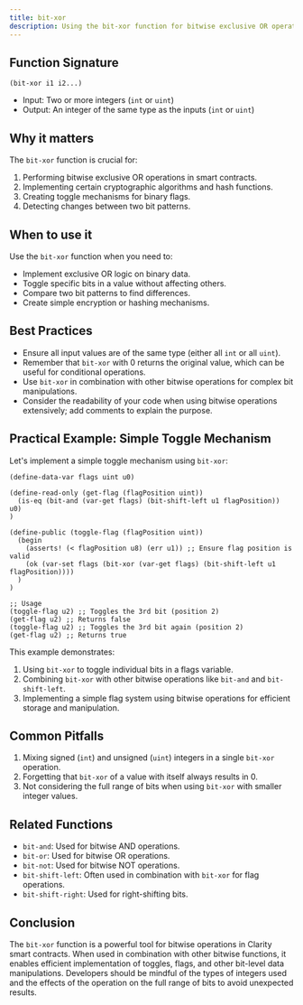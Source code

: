 ```yaml
---
title: bit-xor
description: Using the bit-xor function for bitwise exclusive OR operations in Clarity smart contracts.
---
```


## Function Signature

```clarity
(bit-xor i1 i2...)
```

- Input: Two or more integers (`int` or `uint`)
- Output: An integer of the same type as the inputs (`int` or `uint`)

## Why it matters

The `bit-xor` function is crucial for:

1. Performing bitwise exclusive OR operations in smart contracts.
2. Implementing certain cryptographic algorithms and hash functions.
3. Creating toggle mechanisms for binary flags.
4. Detecting changes between two bit patterns.

## When to use it

Use the `bit-xor` function when you need to:

- Implement exclusive OR logic on binary data.
- Toggle specific bits in a value without affecting others.
- Compare two bit patterns to find differences.
- Create simple encryption or hashing mechanisms.

## Best Practices

- Ensure all input values are of the same type (either all `int` or all `uint`).
- Remember that `bit-xor` with 0 returns the original value, which can be useful for conditional operations.
- Use `bit-xor` in combination with other bitwise operations for complex bit manipulations.
- Consider the readability of your code when using bitwise operations extensively; add comments to explain the purpose.

## Practical Example: Simple Toggle Mechanism

Let's implement a simple toggle mechanism using `bit-xor`:

```clarity
(define-data-var flags uint u0)

(define-read-only (get-flag (flagPosition uint))
  (is-eq (bit-and (var-get flags) (bit-shift-left u1 flagPosition)) u0)
)

(define-public (toggle-flag (flagPosition uint))
  (begin
    (asserts! (< flagPosition u8) (err u1)) ;; Ensure flag position is valid
    (ok (var-set flags (bit-xor (var-get flags) (bit-shift-left u1 flagPosition))))
  )
)

;; Usage
(toggle-flag u2) ;; Toggles the 3rd bit (position 2)
(get-flag u2) ;; Returns false
(toggle-flag u2) ;; Toggles the 3rd bit again (position 2)
(get-flag u2) ;; Returns true
```

This example demonstrates:
1. Using `bit-xor` to toggle individual bits in a flags variable.
2. Combining `bit-xor` with other bitwise operations like `bit-and` and `bit-shift-left`.
3. Implementing a simple flag system using bitwise operations for efficient storage and manipulation.

## Common Pitfalls

1. Mixing signed (`int`) and unsigned (`uint`) integers in a single `bit-xor` operation.
2. Forgetting that `bit-xor` of a value with itself always results in 0.
3. Not considering the full range of bits when using `bit-xor` with smaller integer values.

## Related Functions

- `bit-and`: Used for bitwise AND operations.
- `bit-or`: Used for bitwise OR operations.
- `bit-not`: Used for bitwise NOT operations.
- `bit-shift-left`: Often used in combination with `bit-xor` for flag operations.
- `bit-shift-right`: Used for right-shifting bits.

## Conclusion

The `bit-xor` function is a powerful tool for bitwise operations in Clarity smart contracts. When used in combination with other bitwise functions, it enables efficient implementation of toggles, flags, and other bit-level data manipulations. Developers should be mindful of the types of integers used and the effects of the operation on the full range of bits to avoid unexpected results.
